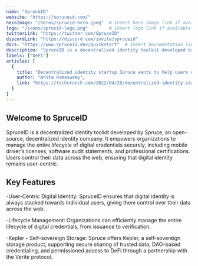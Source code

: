 ---
name: "SpruceID"
website: "https://spruceid.com/"
heroImage: "/heros/sprucid-hero.jpeg"  # Insert hero image link if available
logo: "/icons/sprucid-logo.png"        # Insert logo link if available
twitterLink: "https://twitter.com/SpruceID"
discordLink: "https://discord.com/invite/spruceid"
docs: "https://www.spruceid.dev/quickstart"  # Insert documentation link if available
description: "SpruceID is a decentralized identity toolkit developed by Spruce, empowering organizations to manage the lifecycle of digital credentials securely."
labels: ["DeFi"]
articles: [
  {
    title: "Decentralized identity startup Spruce wants to help users control their sign-in data",
    author: "Anita Ramaswamy",
    link: "https://techcrunch.com/2022/04/20/decentralized-identity-startup-spruce-wants-to-help-users-control-their-sign-in-data/"
  }
]
---

## Welcome to SpruceID

SpruceID is a decentralized identity toolkit developed by Spruce, an open-source, decentralized identity company. It empowers organizations to manage the entire lifecycle of digital credentials securely, including mobile driver's licenses, software audit statements, and professional certifications. Users control their data across the web, ensuring that digital identity remains user-centric.

## Key Features

-User-Centric Digital Identity: SpruceID ensures that digital identity is always stacked towards individual users, giving them control over their data across the web.

-Lifecycle Management: Organizations can efficiently manage the entire lifecycle of digital credentials, from issuance to verification.

-Kepler - Self-sovereign Storage: Spruce offers Kepler, a self-sovereign storage product, supporting secure sharing of trusted data, DAO-based credentialing, and permissioned access to DeFi through a partnership with the Verite protocol.

